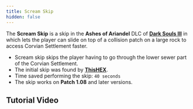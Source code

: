 ```yaml
---
title: Scream Skip
hidden: false
---
```



The **Scream Skip** is a skip in the **Ashes of Ariandel** DLC of [**Dark Souls III**](/darksouls3) in which lets the player can slide on top of a collision patch on a large rock to access Corvian Settlement faster.

- Scream skip skips the player having to go through the lower sewer part of the Corvian Settlement.
- The initial skip was found by [**ThisHEX**](https://youtube.com/channel/UCgmq4h643S5tc6_qPYdUIgw).
- Time saved performing the skip: `40 seconds`
- The skip works on **Patch 1.08** and later versions.

## Tutorial Video

<YouTube id="https://www.youtube.com/watch?v=C_LxWakJNoc" />
